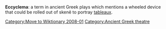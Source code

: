 [[Category:Move to Wiktionary 2008-01]]
{{wikipedia|εκκύκλημα|lang=el|sc=Grek}}

{{term|ἐκκύκλημα|sc=polytonic|lang=grc}}
 
'''Eccyclema''': a term in ancient Greek plays which mentions a wheeled device that could be rolled out of skenê to portray [[tableaux]].

[[Category:Ancient Greek theatre]]